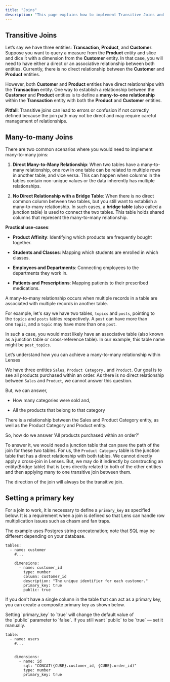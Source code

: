 ```yaml
---
title: "Joins"
description: "This page explains how to implement Transitive Joins and Many-to-Many Joins in data modeling, particularly in Lenses. It covers how to manage indirect relationships between entities, use bridge tables, and address issues like chasm and fan traps through primary key definitions."
---
```


## Transitive Joins

Let’s say we have three entities: **Transaction**, **Product**, and **Customer**. Suppose you want to query a measure from the **Product** entity and slice and dice it with a dimension from the **Customer** entity. In that case, you will need to have either a direct or an associative relationship between both entities. Currently, there is no direct relationship between the **Customer** and **Product** entities.

However, both **Customer** and **Product** entities have direct relationships with the **Transaction** entity. One way to establish a relationship between the **Customer** and **Product** entities is to define a **many-to-one relationship** within the **Transaction** entity with both the **Product** and **Customer** entities.

**Pitfall**: Transitive joins can lead to errors or confusion if not correctly defined because the join path may not be direct and may require careful management of relationships.


## Many-to-many Joins

There are two common scenarios where you would need to implement many-to-many joins:

1. **Direct Many-to-Many Relationship**: When two tables have a many-to-many relationship, one row in one table can be related to multiple rows in another table, and vice versa. This can happen when columns in the tables contain non-unique values or the data inherently has multiple relationships.

2. **No Direct Relationship with a Bridge Table**: When there is no direct common column between two tables, but you still want to establish a many-to-many relationship. In such cases, a **bridge table** (also called a junction table) is used to connect the two tables. This table holds shared columns that represent the many-to-many relationship.

**Practical use-cases**:&#x20;

* **Product Affinity**: Identifying which products are frequently bought together.

* **Students and Classes**: Mapping which students are enrolled in which classes.

* **Employees and Departments**: Connecting employees to the departments they work in.

* **Patients and Prescriptions**: Mapping patients to their prescribed medications.

A many-to-many relationship occurs when multiple records in a table are associated with multiple records in another table.

For example, let's say we have two tables, `topics` and `posts`, pointing to the `topics` and `posts` tables respectively. A `post` can have more than one `topic`, and a `topic` may have more than one `post`.

In such a case, you would most likely have an associative table (also known as a junction table or cross-reference table). In our example, this table name might be `post_topics`.

Let’s understand how you can achieve a many-to-many relationship within Lenses

We have three entities `Sales`, `Product Category,` and `Product`. Our goal is to see all products purchased within an order. As there is no direct relationship between `Sales` and `Product`, we cannot answer this question.

But, we can answer,

* How many categories were sold and,

* All the products that belong to that category

There is a relationship between the Sales and Product Category entity, as well as the Product Category and Product entity.

So, how do we answer 'All products purchased within an order?'

To answer it, we would need a junction table that can pave the path of the join for these two tables. For us, the `Product Category` table is the junction table that has a direct relationship with both tables. We cannot directly apply a cross-join in Lenses. But, we may do it indirectly by constructing an entity(Bridge table) that is Lens directly related to both of the other entities and then applying many to one transitive join between them.&#x20;

<Tip>
  The direction of the join will always be the transitive join.
</Tip>

## Setting a primary key

For a join to work, it is necessary to define a `primary_key` as specified below. It is a requirement when a join is defined so that Lens can handle row multiplication issues such as chasm and fan traps.

<Tip>
  The example uses Postgres string concatenation; note that SQL may be different depending on your database.
</Tip>

```
tables:
  - name: customer
    #...
        
    dimensions:   
      - name: customer_id
        type: number
        column: customer_id
        description: "The unique identifier for each customer."
        primary_key: true
        public: true

```

If you don't have a single column in the table that can act as a primary key, you can create a composite primary key as shown below.

<Warning>
  Setting `primary_key` to `true` will change the default value of the `public` parameter to `false`. If you still want `public` to be `true` — set it manually.
</Warning>

```
table:
  - name: users
    #...
    
    
    dimensions:
      - name: id
        sql: "CONCAT({CUBE}.customer_id, {CUBE}.order_id)"
        type: number
        primary_key: true
      
```
